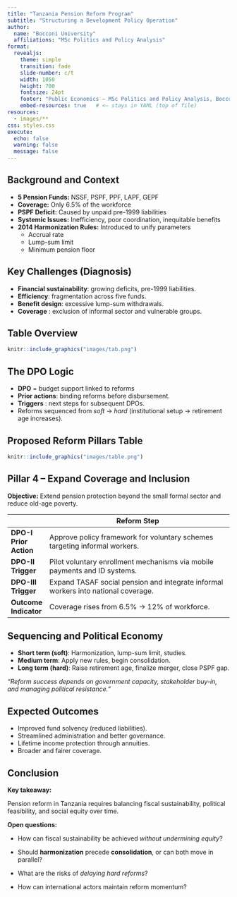 ```yaml
---
title: "Tanzania Pension Reform Program"
subtitle: "Structuring a Development Policy Operation"
author:
  name: "Bocconi University"
  affiliations: "MSc Politics and Policy Analysis"
format:
  revealjs:
    theme: simple
    transition: fade
    slide-number: c/t
    width: 1050
    height: 700
    fontsize: 24pt
    footer: "Public Economics — MSc Politics and Policy Analysis, Bocconi University"
    embed-resources: true   # <— stays in YAML (top of file)
resources:
  - images/**
css: styles.css
execute:
  echo: false
  warning: false
  message: false
---
```



## Background and Context
- **5 Pension Funds:** NSSF, PSPF, PPF, LAPF, GEPF  
- **Coverage:** Only 6.5% of the workforce  
- **PSPF Deficit:** Caused by unpaid pre-1999 liabilities  
- **Systemic Issues:** Inefficiency, poor coordination, inequitable benefits  
- **2014 Harmonization Rules:** Introduced to unify parameters  
  - Accrual rate  
  - Lump-sum limit  
  - Minimum pension floor
  
## Key Challenges (Diagnosis)

- **Financial sustainability**: growing deficits, pre-1999 liabilities.
- **Efficiency**: fragmentation across five funds.
- **Benefit design**: excessive lump-sum withdrawals.
- **Coverage** :  exclusion of informal sector and vulnerable groups.

## Table Overview

```r
knitr::include_graphics("images/tab.png")
```

## The DPO Logic
- **DPO** = budget support linked to reforms
- **Prior actions**: binding reforms before disbursement.
- **Triggers** : next steps for subsequent DPOs.
- Reforms sequenced from *soft* → *hard* (institutional setup → retirement age increases).

## Proposed Reform Pillars Table
```r
knitr::include_graphics("images/table.png")
```

## Pillar 4 – Expand Coverage and Inclusion

**Objective:** Extend pension protection beyond the small formal sector and reduce old-age poverty.  

| | **Reform Step** |
|--|----------------|
| **DPO-I Prior Action** | Approve policy framework for voluntary schemes targeting informal workers. |
| **DPO-II Trigger** | Pilot voluntary enrollment mechanisms via mobile payments and ID systems. |
| **DPO-III Trigger** | Expand TASAF social pension and integrate informal workers into national coverage. |
| **Outcome Indicator** | Coverage rises from 6.5% → 12% of workforce. |


## Sequencing and Political Economy

- **Short term (soft)**: Harmonization, lump-sum limit, studies.
- **Medium term**: Apply new rules, begin consolidation.
- **Long term (hard)**: Raise retirement age, finalize merger, close PSPF gap.

*“Reform success depends on government capacity, stakeholder buy-in, and managing political resistance.”*

## Expected Outcomes

- Improved fund solvency (reduced liabilities).
- Streamlined administration and better governance.
- Lifetime income protection through annuities.
- Broader and fairer coverage.

## Conclusion

**Key takeaway:**  

Pension reform in Tanzania requires balancing fiscal sustainability, political feasibility, and social equity over time.

**Open questions:**

 - How can fiscal sustainability be achieved *without undermining equity*?
 
 - Should **harmonization** precede **consolidation**, or can both move in parallel?
 
 - What are the risks of *delaying hard reforms*?
 
 - How can international actors maintain reform momentum?

```r

```


